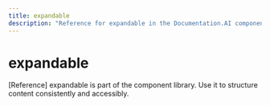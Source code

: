 ```yaml
---
title: expandable
description: "Reference for expandable in the Documentation.AI component library."
---
```


# expandable

[Reference] expandable is part of the component library. Use it to structure content consistently and accessibly.
